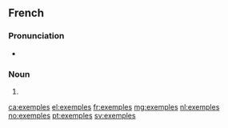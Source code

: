 ==French==

===Pronunciation===
* {{IPA|/ɛ.ɡzɑ̃pl/|lang=fr}}

===Noun===
{{head|fr|noun plural form|g=m}}

# {{plural of|exemple|lang=fr}}

[[ca:exemples]]
[[el:exemples]]
[[fr:exemples]]
[[mg:exemples]]
[[nl:exemples]]
[[no:exemples]]
[[pt:exemples]]
[[sv:exemples]]